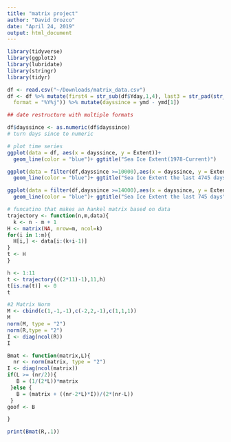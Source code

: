 ```yaml
---
title: "matrix project"
author: "David Orozco"
date: "April 24, 2019"
output: html_document
---
```


```r
library(tidyverse)
library(ggplot2)
library(lubridate)
library(stringr)
library(tidyr)

```
```r
df <- read.csv("~/Downloads/matrix_data.csv")
df <- df %>% mutate(first4 = str_sub(df$Yday,1,4), last3 = str_pad(str_sub(df$Yday,5), 3, pad = "0")) %>% unite("Yday","first4","last3",sep ="") %>% mutate(ymd = as.Date(Yday,
  format = "%Y%j")) %>% mutate(dayssince = ymd - ymd[1])

## date restructure with multiple formats

df$dayssince <- as.numeric(df$dayssince)
# turn days since to numeric

```


```r

# plot time series
ggplot(data = df, aes(x = dayssince, y = Extent))+
  geom_line(color = "blue")+ ggtitle("Sea Ice Extent(1978-Current)")

ggplot(data = filter(df,dayssince >=10000),aes(x = dayssince, y = Extent))+
  geom_line(color = "blue")+ ggtitle("Sea Ice Extent the last 4745 days")

ggplot(data = filter(df,dayssince >=14000),aes(x = dayssince, y = Extent))+
  geom_line(color = "blue")+ ggtitle("Sea Ice Extent the last 745 days")
```

```r
# funcatino that makes an hankel matrix based on data 
trajectory <- function(n,m,data){
  k <- n - m + 1
H <- matrix(NA, nrow=m, ncol=k)
for(i in 1:m){
  H[i,] <- data[i:(k+i-1)]
}
t <- H
}
```
```r

h <- 1:11
t <- trajectory(((2*11)-1),11,h)
t[is.na(t)] <- 0
t

```

```r
#2 Matrix Norm 
M <- cbind(c(1,-1,-1),c(-2,2,-1),c(1,1,1))
M
norm(M, type = "2")
norm(R,type = "2")
I <- diag(ncol(R))
I
```

```r
Bmat <- function(matrix,L){
  nr <- norm(matrix, type = "2")
I <- diag(ncol(matrix))
if(L >= (nr/2)){
   B = (1/(2*L))*matrix
 }else {
   B = (matrix + ((nr-2*L)*I))/(2*(nr-L))
 }
goof <- B

}

print(Bmat(R,.1))
```

